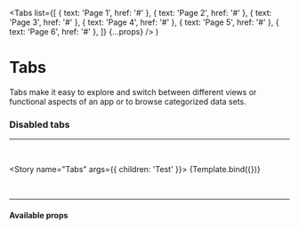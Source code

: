 
  <Tabs
    list={[
      { text: 'Page 1', href: '#' },
      { text: 'Page 2', href: '#' },
      { text: 'Page 3', href: '#' },
      { text: 'Page 4', href: '#' },
      { text: 'Page 5', href: '#' },
      { text: 'Page 6', href: '#' },
    ]}
    {...props}
  />
)

<Meta title="Components/Tabs" component={Tabs} />

# Tabs

Tabs make it easy to explore and switch between different views or functional aspects of an app or to browse categorized data sets.

<Canvas>
  <Tabs
    list={[
      { text: 'Page 1', href: '#' },
      { text: 'Page 2', href: '#' },
      { text: 'Page 3', href: '#' },
      { text: 'Page 4', href: '#' },
    ]}
  />
</Canvas>

### Disabled tabs

<Canvas>
  <Tabs
    list={[
      { text: 'Page 1', href: '#' },
      { text: 'Page 2', href: '#' },
      { text: 'Page 3', href: '#' },
      { text: 'Page 4', href: '#' },
      { text: 'Page 5', href: '#', disabled: true },
      { text: 'Page 6', href: '#', disabled: true },
    ]}
  />
</Canvas>

<hr />
<br />

<Story name="Tabs" args={{ children: 'Test' }}>
  {Template.bind({})}
</Story>

<br />
<hr />

#### Available props

<ArgsTable of={Tabs} />
